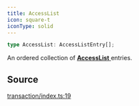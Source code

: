 ```yaml
---
title: AccessList
icon: square-t
iconType: solid
---
```


```ts
type AccessList: AccessListEntry[];
```

An ordered collection of [**AccessList** ](/sdk/content/type-aliases/AccessList) entries.

## Source

[transaction/index.ts:19](https://github.com/dominant-strategies/quais.js/blob/b2ac1fd0778919e5fee7e72ee1eb16f6f0ceca10/src/transaction/index.ts#L19)
